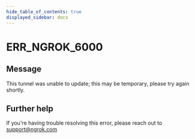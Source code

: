 ```yaml
---
hide_table_of_contents: true
displayed_sidebar: docs
---
```



# ERR_NGROK_6000

## Message

This tunnel was unable to update; this may be temporary, please try again shortly.

<ErrorDetails error="err_ngrok_6000" />

## Further help

If you're having trouble resolving this error, please reach out to [support@ngrok.com](mailto:support@ngrok.com?subject=Help%20with%20ERR_NGROK_6000)
